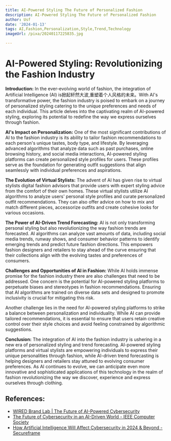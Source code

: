 ```yaml
---
title: AI-Powered Styling The Future of Personalized Fashion
description: AI-Powered Styling The Future of Personalized Fashion
author: Usf
date: '2024-01-13'
tags: AI,Fashion,Personalization,Style,Trend,Technology
imageUrl: /pixa/20240117225835.jpg

---
```

# **AI-Powered Styling: Revolutionizing the Fashion Industry**

**Introduction:**
In the ever-evolving world of fashion, the integration of Artificial Intelligence (AI) is掀起轩然大波,重塑着个人风格的未来。With AI's transformative  power, the  fashion industry is poised to embark on a journey of personalized styling catering to the  unique preferences and needs of each individual. This  article delves into the captivating realm of AI-powered styling, exploring its potential to redefine the way we express ourselves  through fashion.

**AI's  Impact on Personalization:**
One of the most  significant contributions of AI to the fashion industry is its ability to tailor fashion  recommendations to each person's unique tastes, body type, and lifestyle. By leveraging advanced algorithms that analyze data such as past purchases, online browsing history, and social  media interactions, AI-powered styling platforms can create personalized style profiles for users.  These profiles serve as the foundation for generating outfit suggestions  that align seamlessly with individual preferences and aspirations.

**The  Evolution of  Virtual Stylists:**
The advent of AI has given rise to virtual stylists digital fashion advisors that provide users with expert styling  advice from the  comfort of  their own homes. These  virtual stylists utilize AI algorithms to analyze users' personal style profiles and  curate personalized outfit  recommendations. They  can also offer advice on how to mix  and match different pieces, accessorize outfits and  create cohesive looks for various occasions.

**The Power of AI-Driven Trend Forecasting:**
AI is not only transforming personal styling but also revolutionizing the way fashion trends are forecasted. AI algorithms can analyze vast amounts of data, including social media trends, runway shows, and consumer behavior patterns  to identify emerging trends and predict future fashion directions. This empowers fashion designers and retailers to stay ahead of the curve ensuring that  their collections align with the  evolving tastes and preferences of consumers.

**Challenges and Opportunities  of AI in Fashion:**
While AI holds immense promise for the fashion industry there are  also challenges that need to be addressed. One concern  is the potential for  AI-powered styling platforms to perpetuate biases and  stereotypes in fashion recommendations. Ensuring that AI algorithms are trained on diverse data sets and designed  to promote inclusivity  is crucial for mitigating this risk.

Another challenge lies  in the need for AI-powered styling platforms to strike a balance between personalization and individuality. While AI  can provide tailored recommendations, it is  essential to ensure that users retain creative control over their style choices and  avoid feeling constrained by algorithmic suggestions.


**Conclusion:**
The integration of AI into the fashion industry is ushering in a new era of personalized styling and trend forecasting.  AI-powered styling platforms and virtual stylists are empowering individuals to express their unique personalities through fashion, while AI-driven trend forecasting  is  helping  designers and retailers stay attuned to  evolving  consumer preferences. As AI continues to evolve,  we can anticipate even more innovative and sophisticated  applications of  this technology  in the realm of fashion revolutionizing the way we  discover, experience and express ourselves through clothing.

## References:
- [WIRED Brand Lab | The Future of AI-Powered Cybersecurity](https://www.wired.com/sponsored/story/the-future-of-ai-powered-cybersecurity/)
- [The Future of Cybersecurity in an AI-Driven World - IEEE Computer Society](https://www.computer.org/publications/tech-news/trends/cybersecurity-in-an-ai-driven-world/)
- [How Artificial Intelligence Will Affect Cybersecurity in 2024 & Beyond - Secureframe](https://secureframe.com/blog/how-will-ai-affect-cybersecurity)
